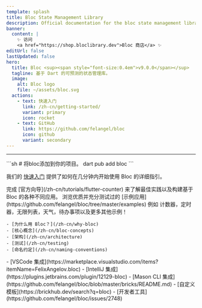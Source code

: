 ```yaml
---
template: splash
title: Bloc State Management Library
description: Official documentation for the bloc state management library. Support for Dart, Flutter, and AngularDart. Includes examples and tutorials.
banner:
  content: |
    ✨ 访问
    <a href="https://shop.bloclibrary.dev">Bloc 商店</a> ✨
editUrl: false
lastUpdated: false
hero:
  title: Bloc <sup><span style="font-size:0.4em">v9.0.0</span></sup>
  tagline: 基于 Dart 的可预测的状态管理库。
  image:
    alt: Bloc logo
    file: ~/assets/bloc.svg
  actions:
    - text: 快速入门
      link: /zh-cn/getting-started/
      variant: primary
      icon: rocket
    - text: GitHub
      link: https://github.com/felangel/bloc
      icon: github
      variant: secondary
---
```



<SponsorsGrid sponsoredBy="💖的赞助商们" becomeASponsor="成为我们的赞助商" />

<hr />

<CardGrid>

<SplitCard title="快速入门" icon="rocket">
	```sh
	# 将bloc添加到你的项目。
	dart pub add bloc
	```

我们的 [快速入门](/zh-cn/getting-started) 提供了如何在几分钟内开始使用 Bloc 的详细指引。

</SplitCard>

<Card title="查看向导" icon="star">
	完成 [官方向导](/zh-cn/tutorials/flutter-counter) 来了解最佳实践以及构建基于
	Bloc 的各种不同应用。
</Card>

<Card title="使用 Bloc 构建" icon="laptop">
	浏览优质并充分测试过的
	[示例应用](https://github.com/felangel/bloc/tree/master/examples) 例如
	计数器，定时器，无限列表，天气，待办事项以及更多其他示例！
</Card>

<ListCard title="学习" icon="open-book">

    - [为什么用 Bloc？](/zh-cn/why-bloc)
    - [核心概念](/zh-cn/bloc-concepts)
    - [架构](/zh-cn/architecture)
    - [测试](/zh-cn/testing)
    - [命名约定](/zh-cn/naming-conventions)

</ListCard>

  <ListCard title="集成" icon="puzzle">
    - [VSCode 集成](https://marketplace.visualstudio.com/items?itemName=FelixAngelov.bloc)
    - [IntelliJ 集成](https://plugins.jetbrains.com/plugin/12129-bloc)
    - [Mason CLI 集成](https://github.com/felangel/bloc/blob/master/bricks/README.md)
    - [自定义模板](https://brickhub.dev/search?q=bloc)
    - [开发者工具](https://github.com/felangel/bloc/issues/2748)
  </ListCard>
</CardGrid>

<Discord joinDiscord="加入 Discord" />
